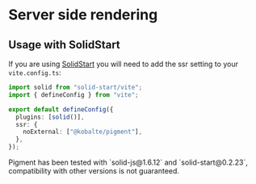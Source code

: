 
# Server side rendering

## Usage with SolidStart

If you are using [SolidStart](https://start.solidjs.com/) you will need to add the ssr setting to your `vite.config.ts`:

```ts {5-7}
import solid from "solid-start/vite";
import { defineConfig } from "vite";

export default defineConfig({
  plugins: [solid()],
  ssr: {
    noExternal: ["@kobalte/pigment"],
  },
});
```

<Alert status="warning">
  <span>Pigment has been tested with `solid-js@1.6.12` and `solid-start@0.2.23`, </span>
  <span>compatibility with other versions is not guaranteed.</span>
</Alert>
